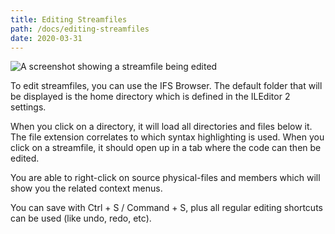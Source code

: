 ```yaml
---
title: Editing Streamfiles
path: /docs/editing-streamfiles
date: 2020-03-31
---
```


![A screenshot showing a streamfile being edited](./editing-streamfile.png)

To edit streamfiles, you can use the IFS Browser. The default folder that will be displayed is the home directory which is defined in the ILEditor 2 settings.

When you click on a directory, it will load all directories and files below it. The file extension correlates to which syntax highlighting is used. When you click on a streamfile, it should open up in a tab where the code can then be edited.

You are able to right-click on source physical-files and members which will show you the related context menus.

You can save with Ctrl + S / Command + S, plus all regular editing shortcuts can be used (like undo, redo, etc).
